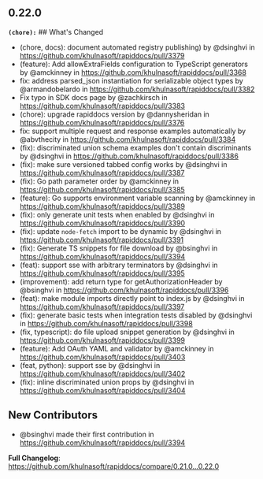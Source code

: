 ## 0.22.0
**`(chore):`** ## What's Changed
* (chore, docs): document automated registry publishing) by @dsinghvi in https://github.com/khulnasoft/rapiddocs/pull/3379
* (feature): Add allowExtraFields configuration to TypeScript generators by @amckinney in https://github.com/khulnasoft/rapiddocs/pull/3368
* fix: address parsed_json instantiation for serializable object types by @armandobelardo in https://github.com/khulnasoft/rapiddocs/pull/3382
* Fix typo in SDK docs page by @zachkirsch in https://github.com/khulnasoft/rapiddocs/pull/3383
* (chore): upgrade rapiddocs version by @dannysheridan in https://github.com/khulnasoft/rapiddocs/pull/3376
* fix: support multiple request and response examples automatically by @abvthecity in https://github.com/khulnasoft/rapiddocs/pull/3384
* (fix): discriminated union schema examples don't contain discriminants by @dsinghvi in https://github.com/khulnasoft/rapiddocs/pull/3386
* (fix): make sure versioned tabbed config works by @dsinghvi in https://github.com/khulnasoft/rapiddocs/pull/3387
* (fix): Go path parameter order by @amckinney in https://github.com/khulnasoft/rapiddocs/pull/3385
* (feature): Go supports environment variable scanning by @amckinney in https://github.com/khulnasoft/rapiddocs/pull/3389
* (fix): only generate unit tests when enabled by @dsinghvi in https://github.com/khulnasoft/rapiddocs/pull/3390
* (fix): update `node-fetch` import to be dynamic by @dsinghvi in https://github.com/khulnasoft/rapiddocs/pull/3391
* (fix): Generate TS snippets for file download by @bsinghvi in https://github.com/khulnasoft/rapiddocs/pull/3394
* (feat): support sse with arbitrary terminators by @dsinghvi in https://github.com/khulnasoft/rapiddocs/pull/3395
* (improvement): add return type for getAuthorizationHeader by @bsinghvi in https://github.com/khulnasoft/rapiddocs/pull/3396
* (feat): make module imports directly point to index.js by @dsinghvi in https://github.com/khulnasoft/rapiddocs/pull/3397
* (fix): generate basic tests when integration tests disabled by @dsinghvi in https://github.com/khulnasoft/rapiddocs/pull/3398
* (fix, typescript): do file upload snippet generation by @dsinghvi in https://github.com/khulnasoft/rapiddocs/pull/3399
* (feature): Add OAuth YAML and validator by @amckinney in https://github.com/khulnasoft/rapiddocs/pull/3403
* (feat, python): support sse by @dsinghvi in https://github.com/khulnasoft/rapiddocs/pull/3402
* (fix): inline discriminated union props by @dsinghvi in https://github.com/khulnasoft/rapiddocs/pull/3404

## New Contributors
* @bsinghvi made their first contribution in https://github.com/khulnasoft/rapiddocs/pull/3394

**Full Changelog**: https://github.com/khulnasoft/rapiddocs/compare/0.21.0...0.22.0

